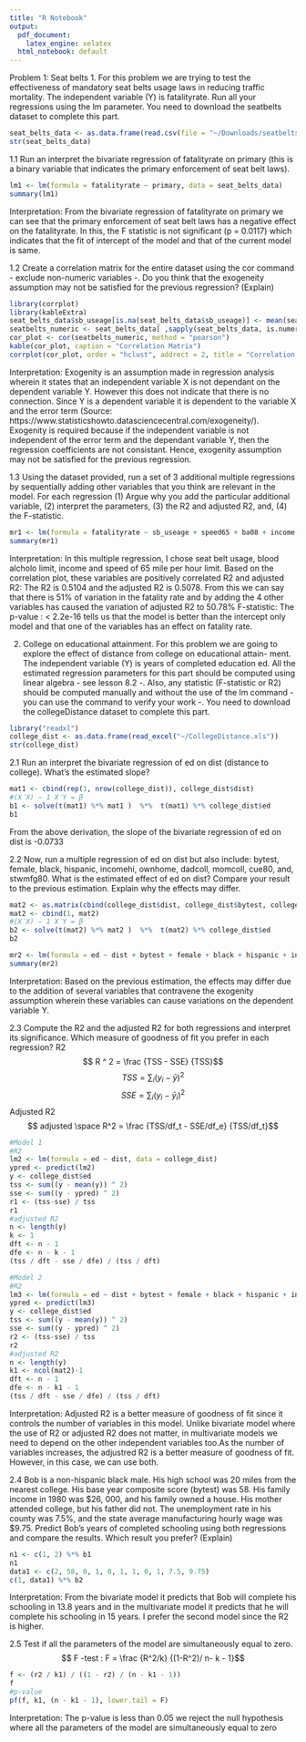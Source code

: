 ```yaml
---
title: "R Notebook"
output:
  pdf_document: 
    latex_engine: xelatex
  html_notebook: default
---
```


Problem 1: Seat belts
1. For this problem we are trying to test the effectiveness of mandatory seat belts usage laws in reducing traffic mortality. The independent variable (Y) is fatalityrate. Run all your regressions using the lm parameter. You need to download the seatbelts dataset to complete this part.
```r
seat_belts_data <- as.data.frame(read.csv(file = "~/Downloads/seatbelts/seatbelts.csv", header = T, stringsAsFactors = F))
str(seat_belts_data)
```


1.1 Run an interpret the bivariate regression of fatalityrate on primary (this is a binary variable that indicates the primary enforcement of seat belt laws).
```r
lm1 <- lm(formula = fatalityrate ~ primary, data = seat_belts_data)
summary(lm1)
```
Interpretation: From the bivariate regression of fatalityrate on primary we can see that the primary enforcement of seat belt laws has a negative effect on the fatalityrate. In this, the F statistic is not significant (p = 0.0117) which indicates that the fit of intercept of the model and that of the current model is same. 

1.2 Create a correlation matrix for the entire dataset using the cor command - exclude non-numeric variables -. Do you think that the exogeneity assumption may not be satisfied for the previous regression? (Explain)
```r
library(corrplot)
library(kableExtra)
seat_belts_data$sb_useage[is.na(seat_belts_data$sb_useage)] <- mean(seat_belts_data$sb_useage[!is.na(seat_belts_data$sb_useage)])
seatbelts_numeric <- seat_belts_data[ ,sapply(seat_belts_data, is.numeric)]
cor_plot <- cor(seatbelts_numeric, method = "pearson")
kable(cor_plot, caption = "Correlation Matrix")
corrplot(cor_plot, order = "hclust", addrect = 2, title = "Correlation Plot")
```

Interpretation: Exogenity is an assumption made in regression analysis wherein it states that an independent variable X is not dependant on the dependent variable Y. However this does not indicate that there is no connection. Since Y is a dependent variable it is dependent to the variable X and the error term (Source: https://www.statisticshowto.datasciencecentral.com/exogeneity/). Exogenity is required because if the independent variable is not independent of the error term and the dependant variable Y, then the regression coefficients are not consistant. Hence, exogenity assumption may not be satisfied for the previous regression.

1.3 Using the dataset provided, run a set of 3 additional multiple regressions by sequentially adding other variables that you think are relevant in the model. For each regression (1) Argue why you add the particular additional variable, (2) interpret the parameters, (3) the R2 and adjusted R2, and, (4) the F-statistic.
```r
mr1 <- lm(formula = fatalityrate ~ sb_useage + speed65 + ba08 + income, data = seat_belts_data)
summary(mr1)
```
Interpretation: In this multiple regression, I chose seat belt usage, blood alcholo limit, income and speed of 65 mile per hour limit. Based on the correlation plot, these variables are positively correlated
R2 and adjusted R2: The R2 is 0.5104 and the adjusted R2 is 0.5078. From this we can say that there is 51% of variation in the fatality rate and by adding the 4 other variables has caused the variation of adjusted R2 to 50.78%
F-statistic: The p-value : < 2.2e-16 tells us that the model is better than the intercept only model and that one of the variables has an effect on fatality rate. 

2. College on educational attainment.
For this problem we are going to explore the effect of distance from college on educational attain- ment. The independent variable (Y) is years of completed education ed. All the estimated regression parameters for this part should be computed using linear algebra - see lesson 8.2 -. Also, any statistic (F-statistic or R2) should be computed manually and without the use of the lm command - you can use the command to verify your work -. You need to download the collegeDistance dataset to complete this part.
```r
library("readxl")
college_dist <- as.data.frame(read_excel("~/CollegeDistance.xls"))
str(college_dist)
```

2.1 Run an interpret the bivariate regression of ed on dist (distance to college). What’s the estimated slope?
```r
mat1 <- cbind(rep(1, nrow(college_dist)), college_dist$dist)
#(X′X) − 1 X′Y = β
b1 <- solve(t(mat1) %*% mat1 )  %*%  t(mat1) %*% college_dist$ed
b1
```
From the above derivation, the slope of the bivariate regression of ed on dist is -0.0733

2.2 Now, run a multiple regression of ed on dist but also include: bytest, female, black, hispanic, incomehi, ownhome, dadcoll, momcoll, cue80, and, stwmfg80. What is the estimated effect of ed on dist? Compare your result to the previous estimation. Explain why the effects may differ.
```r
mat2 <- as.matrix(cbind(college_dist$dist, college_dist$bytest, college_dist$female, college_dist$black, college_dist$hispanic, college_dist$incomehi, college_dist$ownhome, college_dist$dadcoll, college_dist$momcoll, college_dist$cue80, college_dist$stwmfg80))
mat2 <- cbind(1, mat2)
#(X′X) − 1 X′Y = β
b2 <- solve(t(mat2) %*% mat2 )  %*%  t(mat2) %*% college_dist$ed
b2

mr2 <- lm(formula = ed ~ dist + bytest + female + black + hispanic + incomehi + ownhome + dadcoll + momcoll + cue80 + stwmfg80, data = college_dist)
summary(mr2)
```
Interpretation: Based on the previous estimation, the effects may differ due to the addition of several variables that contravene the exogenity assumption wherein these variables can cause variations on the dependent variable Y.

2.3 Compute the R2 and the adjusted R2 for both regressions and interpret its significance. Which measure of goodness of fit you prefer in each regression?
R2
$$ R ^ 2 = \frac {TSS - SSE} {TSS}$$
$$TSS = \sum_i(y_i - \bar y) ^ 2 $$
$$SSE = \sum_i (y_i - \bar y_i) ^ 2 $$
Adjusted R2
$$ adjusted \space R^2 = \frac {TSS/df_t - SSE/df_e} {TSS/df_t}$$
```r
#Model 1
#R2
lm2 <- lm(formula = ed ~ dist, data = college_dist)
ypred <- predict(lm2)
y <- college_dist$ed
tss <- sum((y - mean(y)) ^ 2) 
sse <- sum((y - ypred) ^ 2)
r1 <- (tss-sse) / tss
r1
#adjusted R2
n <- length(y)
k <- 1
dft <- n - 1
dfe <- n - k - 1
(tss / dft - sse / dfe) / (tss / dft)
```


```r
#Model 2
#R2
lm3 <- lm(formula = ed ~ dist + bytest + female + black + hispanic + incomehi + ownhome + dadcoll + momcoll + cue80 + stwmfg80, data = college_dist)
ypred <- predict(lm3)
y <- college_dist$ed
tss <- sum((y - mean(y)) ^ 2) 
sse <- sum((y - ypred) ^ 2)
r2 <- (tss-sse) / tss
r2
#adjusted R2
n <- length(y)
k1 <- ncol(mat2)-1
dft <- n - 1
dfe <- n - k1 - 1
(tss / dft - sse / dfe) / (tss / dft)
```
Interpretation: Adjusted R2 is a better measure of goodness of fit since it controls the number of variables in this model. Unlike bivariate model where the use of R2 or adjusted R2 does not matter, in multivariate models we need to depend on the other independent variables too.As the number of variables increases, the adjustred R2 is a better measure of goodness of fit. However, in this case, we can use both. 

2.4 Bob is a non-hispanic black male. His high school was 20 miles from the nearest college. His base year composite score (bytest) was 58. His family income in 1980 was $26, 000, and his family owned a house. His mother attended college, but his father did not. The unemployment rate in his county was 7.5%, and the state average manufacturing hourly wage was $9.75. Predict Bob’s years of completed schooling using both regressions and compare the results. Which result you prefer? (Explain)
```r
n1 <- c(1, 2) %*% b1 
n1
data1 <- c(2, 58, 0, 1, 0, 1, 1, 0, 1, 7.5, 9.75)
c(1, data1) %*% b2
```
Interpretation: From the bivariate model it predicts that Bob will complete his schooling in 13.8 years and in the multivariate model it predicts that he will complete his schooling in 15 years. I prefer the second model since the R2 is higher.

2.5 Test if all the parameters of the model are simultaneously equal to zero.
$$ F -test : F = \frac {R^2/k} {(1-R^2)/ n- k - 1}$$
```r
f <- (r2 / k1) / ((1 - r2) / (n - k1 - 1))
f
#p-value
pf(f, k1, (n - k1 - 1), lower.tail = F)
```
Interpretation: The p-value is less than 0.05 we reject the null hypothesis where all the parameters of the model are simultaneously equal to zero